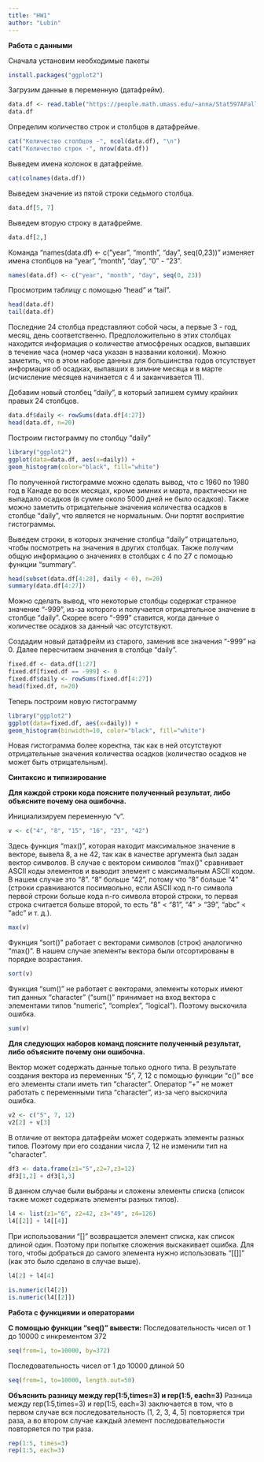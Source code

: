 ```yaml
---
title: "HW1"
author: "Lubin"
---
```


**Работа с данными**

Сначала установим необходимые пакеты

```r
install.packages("ggplot2")
```

Загрузим данные в переменную (датафрейм).

```r
data.df <- read.table("https://people.math.umass.edu/~anna/Stat597AFall2016/rnf6080.dat")
data.df
```

Определим количество строк и столбцов в датафрейме.

```r
cat("Количество столбцов -", ncol(data.df), "\n")
cat("Количество строк -", nrow(data.df))
```

Выведем имена колонок в датафрейме.

```r
cat(colnames(data.df))
```

Выведем значение из пятой строки седьмого столбца.

```r
data.df[5, 7]
```

Выведем вторую строку в датафрейме.

```r
data.df[2,]
```

Команда "names(data.df) \<- c("year", "month", "day", seq(0,23))" изменяет имена столбцов на "year", "month", "day", "0" - "23".

```r
names(data.df) <- c("year", "month", "day", seq(0, 23))
```

Просмотрим таблицу с помощью "head" и "tail".

```r
head(data.df)
tail(data.df)
```

Последние 24 столбца представляют собой часы, а первые 3 - год, месяц, день соответственно. Предположительно в этих столбцах находится информация о количестве атмосфреных осадков, выпавших в течение часа (номер часа указан в названии колонки). Можно заметить, что в этом наборе данных для большинства годов отсутствует информация об осадках, выпавших в зимние месяца и в марте (исчисление месяцев начинается с 4 и заканчивается 11).

Добавим новый столбец "daily", в который запишем сумму крайних правых 24 столбцов.

```r
data.df$daily <- rowSums(data.df[4:27])
head(data.df, n=20)
```

Построим гистограмму по столбцу "daily"

```r
library("ggplot2")
ggplot(data=data.df, aes(x=daily)) +
geom_histogram(color="black", fill="white")
```

По полученной гистограмме можно сделать вывод, что с 1960 по 1980 год в Канаде во всех месяцах, кроме зимних и марта, практически не выпадало осадков (в сумме около 5000 дней не было осадков). Также можно заметить отрицательные значения количества осадков в столбце "daily", что является не нормальным. Они портят восприятие гистограммы.

Выведем строки, в которых значение столбца "daily" отрицательно, чтобы посмотреть на значения в других столбцах. Также получим общую информацию о значениях в столбцах с 4 по 27 с помощью функции "summary".

```r
head(subset(data.df[4:28], daily < 0), n=20)
summary(data.df[4:27])
```

Можно сделать вывод, что некоторые столбцы содержат странное значение "-999", из-за которого и получается отрицательное значение в столбце "daily". Скорее всего "-999" ставится, когда данные о количестве осадков за данный час отсутствуют.

Создадим новый датафрейм из старого, заменив все значения "-999" на 0. Далее пересчитаем значения в столбце "daily".

```r
fixed.df <- data.df[1:27]
fixed.df[fixed.df == -999] <- 0
fixed.df$daily <- rowSums(fixed.df[4:27])
head(fixed.df, n=20)
```

Теперь построим новую гистограмму

```r
library("ggplot2")
ggplot(data=fixed.df, aes(x=daily)) +
geom_histogram(binwidth=10, color="black", fill="white")
```

Новая гистограмма более коректна, так как в ней отсутствуют отрицательные значения количества осадков (количество осадков не может быть отрицательным).

**Синтаксис и типизирование**

**Для каждой строки кода поясните полученный результат, либо объясните почему она ошибочна.**

Инициализируем переменную "v".

```r
v <- c("4", "8", "15", "16", "23", "42")
```

Здесь функция "max()", которая находит максимальное значение в векторе, вывела 8, а не 42, так как в качестве аргумента был задан вектор символов. В случае с вектором символов "max()" сравнивает ASCII коды элементов и выводит элемент с максимальным ASCII кодом. В нашем случае это "8". "8" больше "42", потому что "8" больше "4" (строки сравниваются посимвольно, если ASCII код n-го символа первой строки больше кода n-го символа второй строки, то первая строка считается больше второй, то есть "8" \< "81", "4" \> "39", "abc" \< "adc" и т. д.).

```r
max(v)
```

Фукнция "sort()" работает с векторами символов (строк) аналогично "max()". В нашем случае элементы вектора были отсортированы в порядке возрастания.

```r
sort(v)
```

Функция "sum()" не работает с векторами, элементы которых имеют тип данных "character" ("sum()" принимает на вход вектора с элементами типов "numeric", "complex", "logical"). Поэтому выскочила ошибка.

```r
sum(v)
```

**Для следующих наборов команд поясните полученный результат, либо объясните почему они ошибочна.**

Вектор может содержать данные только одного типа. В результате создания вектора из переменных "5", 7, 12 с помощью функции "c()" все его элементы стали иметь тип "character". Оператор "+" не может работать с переменными типа "character", из-за чего выскочила ошибка.

```r
v2 <- c("5", 7, 12)
v2[2] + v[3]
```

В отличие от вектора датафрейм может содержать элементы разных типов. Поэтому при его создании числа 7, 12 не изменили тип на "character".

```r
df3 <- data.frame(z1="5",z2=7,z3=12)
df3[1,2] + df3[1,3]
```

В данном случае были выбраны и сложены элементы списка (список также может содержать элементы разных типов).

```r
l4 <- list(z1="6", z2=42, z3="49", z4=126)
l4[[2]] + l4[[4]]
```

При использовании "[]" возвращается элемент списка, как список длиной один. Поэтому при попытке сложения выскакивает ошибка. Для того, чтобы добраться до самого элемента нужно использовать "[[]]" (как это было сделано в случае выше).

```r
l4[2] + l4[4]
```

```r
is.numeric(l4[2])
is.numeric(l4[[2]])
```

**Работа с функциями и операторами**

**С помощью функции "seq()" вывести:** Последовательность чисел от 1 до 10000 с инкрементом 372

```r
seq(from=1, to=10000, by=372)
```

Последовательность чисел от 1 до 10000 длиной 50

```r
seq(from=1, to=10000, length.out=50)
```

**Объяснить разницу между rep(1:5,times=3) и rep(1:5, each=3)** Разница между rep(1:5,times=3) и rep(1:5, each=3) заключается в том, что в первом случае вся последовательность (1, 2, 3, 4, 5) повторяется три раза, а во втором случае каждый элемент последовательности повторяется по три раза.

```r
rep(1:5, times=3)
rep(1:5, each=3)
```
